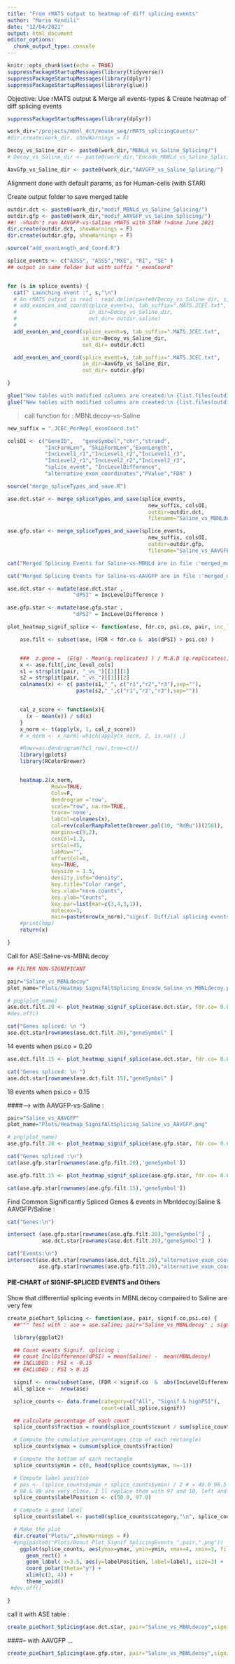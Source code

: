 ```yaml
---
title: "From rMATS output to heatmap of diff splicing events"
author: "Maria Kondili"
date: "12/04/2021"
output: html_document
editor_options:
  chunk_output_type: console
---
```


```r
knitr::opts_chunk$set(echo = TRUE)
suppressPackageStartupMessages(library(tidyverse))
suppressPackageStartupMessages(library(dplyr))
suppressPackageStartupMessages(library(glue))

```

Objective: Use rMATS output & Merge all events-types & Create heatmap of diff splicing events

```r

suppressPackageStartupMessages(library(dplyr))

work_dir="/projects/mbnl_dct/mouse_seq/rMATS_splicingCounts/"
#dir.create(work_dir, showWarnings = F)

Decoy_vs_Saline_dir <- paste0(work_dir,"MBNLd_vs_Saline_Splicing/")
# Decoy_vs_Saline_dir <- paste0(work_dir,"Encode_MBNLd_vs_Saline_Splicing/")

AavGfp_vs_Saline_dir <- paste0(work_dir,"AAVGFP_vs_Saline_Splicing/")

```

Alignment done with default params, as for Human-cells (with STAR)

Create output folder to save merged table

```r
outdir.dct <- paste0(work_dir,"modif_MBNLd_vs_Saline_Splicing/")
outdir.gfp <- paste0(work_dir,"modif_AAVGFP_vs_Saline_Splicing/")
##! ->hadn't run AAVGFP-vs-Saline rMATS with STAR !>done June 2021
dir.create(outdir.dct, showWarnings = F)
dir.create(outdir.gfp, showWarnings = F)
```


```r

source("add_exonLength_and_Coord.R")

splice_events <- c("A3SS", "A5SS","MXE", "RI", "SE" )
## output in same folder but with suffix "_exonCoord"


for (s in splice_events) {
  cat(" Launching event :", s,"\n")
  # An rMATS output is read : read.delim(paste0(Decoy_vs_Saline_dir, s, ".MATS.JCEC.txt") ,as.is=TRUE,header=TRUE)
  # add_exonLen_and_coord(splice_event=s, tab_suffix=".MATS.JCEC.txt",
  #                       in_dir=Decoy_vs_Saline_dir,
  #                       out_dir= outdir.saline)
  #
  add_exonLen_and_coord(splice_event=s, tab_suffix=".MATS.JCEC.txt",
                        in_dir=Decoy_vs_Saline_dir,
                        out_dir= outdir.dct)

  add_exonLen_and_coord(splice_event=s, tab_suffix=".MATS.JCEC.txt",
                        in_dir=AavGfp_vs_Saline_dir,
                        out_dir= outdir.gfp)

}

glue("New tables with modified columns are created:\n {list.files(outdir.gfp)}")
glue("New tables with modified columns are created:\n {list.files(outdir.dct)}")

```

> call function for : MBNLdecoy-vs-Saline

```r
new_suffix = ".JCEC_PerRepl_exonCoord.txt"

colsOI <- c("GeneID",	"geneSymbol","chr","strand",
            "IncFormLen", "SkipFormLen","ExonLength",
            "IncLevel1_r1","IncLevel1_r2","IncLevel1_r3",
            "IncLevel2_r1","IncLevel2_r2","IncLevel2_r3",
            "splice_event", "IncLevelDifference",
            "alternative_exon_coordinates","PValue","FDR" )

source("merge_spliceTypes_and_save.R")

ase.dct.star <- merge_spliceTypes_and_save(splice_events,
                                             new_suffix, colsOI,
                                             outdir=outdir.dct,
                                             filename="Saline_vs_MBNLdecoy")

ase.gfp.star <- merge_spliceTypes_and_save(splice_events,
                                             new_suffix, colsOI,
                                             outdir=outdir.gfp,
                                             filename="Saline_vs_AAVGFP")


```


```r

cat("Merged Splicing Events for Saline-vs-MBNLd are in file :'merged_modif_ASE_Saline_vs_MBNLdecoy.tsv' ")

cat("Merged Splicing Events for Saline-vs-AAVGFP are in file :'merged_modif_ASE_Saline_vs_AAVGFP.tsv' ")

```


```r

ase.dct.star <- mutate(ase.dct.star ,
                     "dPSI" = IncLevelDifference )

ase.gfp.star <- mutate(ase.gfp.star ,
                     "dPSI" = IncLevelDifference )


```

```r

plot_heatmap_signif_splice <- function(ase, fdr.co, psi.co, pair, inc_level_cols= c(8:13), plot_name) {

    ase.filt <- subset(ase, (FDR < fdr.co &  abs(dPSI) > psi.co) )


    ###  z.gene =  (E(g) - Mean(g.replicates) ) / M.A.D (g.replicates), mad=median.absolute.deviation
    x <- ase.filt[,inc_level_cols]
    s1 = strsplit(pair, "_vs_")[[1]][1]
    s2 = strsplit(pair, "_vs_")[[1]][2]
    colnames(x) <- c( paste(s1,"_", c("r1","r2","r3"),sep=""),
                      paste(s2,"_",c("r1","r2","r3"),sep=""))


    cal_z_score <- function(x){
      (x - mean(x)) / sd(x)
    }
    x_norm <- t(apply(x, 1, cal_z_score))
    # x_norm <- x_norm[-which(apply(x_norm, 2, is.na)) ,]

    #Rowv=as.dendrogram(hcl_row),tree=ct))
    library(gplots)
    library(RColorBrewer)


    heatmap.2(x_norm,
              Rowv=TRUE,
              Colv=F,
              dendrogram ='row',
              scale="row", na.rm=TRUE,
              trace='none',
              labCol=colnames(x),
              col=rev(colorRampPalette(brewer.pal(10, "RdBu"))(256)),
              margins=c(9,2),
              cexCol=1.3,
              srtCol=45,
              labRow="",
              offsetCol=0,
              key=TRUE,
              keysize = 1.5,
              density.info="density",
              key.title="Color range",
              key.xlab="norm.counts",
              key.ylab="Counts",
              key.par=list(mar=c(3,4,3,1)),
              notecex=3,
              main=paste(nrow(x_norm),"signif. Diff/ial splicing events\nin ",pair))
    #print(hmp)
    return(x)

}

```

Call for ASE:Saline-vs-MBNLdecoy

```r
## FILTER NON-SIGNIFICANT

pair="Saline_vs_MBNLdecoy"
plot_name="Plots/Heatmap_SignifAltSplicing_Encode_Saline_vs_MBNLdecoy.png"

# png(plot_name)
ase.dct.filt.20 <- plot_heatmap_signif_splice(ase.dct.star, fdr.co= 0.05, psi.co=0.20, pair,inc_level_cols= c(8:13), plot_name)
#dev.off()

cat("Genes spliced: \n ")
ase.dct.star[rownames(ase.dct.filt.20),"geneSymbol" ]


```

14 events when psi.co = 0.20

```r

ase.dct.filt.15 <- plot_heatmap_signif_splice(ase.dct.star, fdr.co= 0.05, psi.co=0.15, pair, inc_level_cols= c(8:13),plot_name)

cat("Genes spliced: \n ")
ase.dct.star[rownames(ase.dct.filt.15),"geneSymbol" ]


```

18 events when psi.co = 0.15

####--> with AAVGFP-vs-Saline :
```r

pair="Saline_vs_AAVGFP"
plot_name="Plots/Heatmap_SignifAltSplicing_Saline_vs_AAVGFP.png"

# png(plot_name)
ase.gfp.filt.20 <- plot_heatmap_signif_splice(ase.gfp.star, fdr.co= 0.05, psi.co=0.20, pair,inc_level_cols=c(8:13), plot_name)

cat("Genes spliced :\n")
cat(ase.gfp.star[rownames(ase.gfp.filt.20),'geneSymbol'])

ase.gfp.filt.15 <- plot_heatmap_signif_splice(ase.gfp.star, fdr.co= 0.05, psi.co=0.15, pair,inc_level_cols=c(8:13), plot_name)

cat(ase.gfp.star[rownames(ase.gfp.filt.15),'geneSymbol'])

```

Find Common Significantly Spliced Genes & events in Mbnldecoy/Saline & AAVGFP/Saline :

```r
cat("Genes:\n")

intersect (ase.gfp.star[rownames(ase.gfp.filt.20),"geneSymbol"] ,
           ase.dct.star[rownames(ase.dct.filt.20),"geneSymbol"] )

cat("Events:\n")
intersect(ase.dct.star[rownames(ase.dct.filt.20),"alternative_exon_coordinates"],
          ase.gfp.star[rownames(ase.gfp.filt.20),"alternative_exon_coordinates"] )


```

#### PIE-CHART of SIGNIF-SPLICED EVENTS and Others
Show that differential splicing events in MBNLdecoy compaired to Saline are very few

```r

create_pieChart_Splicing <- function(ase, pair, signif.co,psi.co) {
  ##""" Test with : ase = ase.saline; pair="Saline_vs_MBNLdecoy" ; signif.co =0.05 ; psi.co=0.20 """

  library(ggplot2)

  ## Count events Signif. splicing :
  ## count InclDifference(dPSI) = mean(Saline) -  mean(MBNLdecoy)
  ## INCLUDED : PSI < -0.15
  ## EXCLUDED : PSI > 0.15

  signif <- nrow(subset(ase, (FDR < signif.co  &  abs(IncLevelDifference) >= psi.co )))
  all_splice <-  nrow(ase)

  splice_counts <- data.frame(category=c("All", "Signif & highPSI"),
                              count=c(all_splice,signif))

  ## calculate percentage of each count :
  splice_counts$fraction = round(splice_counts$count / sum(splice_counts$count),2) * 100

  # Compute the cumulative percentages (top of each rectangle)
  splice_counts$ymax = cumsum(splice_counts$fraction)

  # Compute the bottom of each rectangle
  splice_counts$ymin = c(0, head(splice_counts$ymax, n=-1))

  # Compute label position
  # pos <- (splice_counts$ymax + splice_counts$ymin) / 2 # = 49.0 98.5 99.5
  # 98 & 99 are very close, I ll replace them with 97 and 10, left and right of the end of circle.
  splice_counts$labelPosition <- c(50.0, 97.0)

  # Compute a good label
  splice_counts$label <- paste0(splice_counts$category,"\n", splice_counts$fraction, " %")

  # Make the plot
  dir.create("Plots/",showWarnings = F)
  #png(paste0("Plots/Donut_Plot_Signif_SplicingEvents_",pair,".png"))
    ggplot(splice_counts, aes(ymax=ymax, ymin=ymin, xmax=4, xmin=3, fill=category)) +
      geom_rect() +
      geom_label( x=3.5, aes(y=labelPosition, label=label), size=3) +
      coord_polar(theta="y") +
      xlim(c(2, 4)) +
      theme_void()
 #dev.off()

}

```

call it with ASE table :

```r

create_pieChart_Splicing(ase.dct.star, pair="Saline_vs_MBNLdecoy",signif.co=0.05, psi.co=0.20)

```

####-- with AAVGFP ...

```r
create_pieChart_Splicing(ase.gfp.star, pair="Saline_vs_MBNLdecoy",signif.co=0.05, psi.co=0.20)
```
